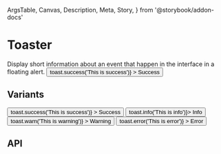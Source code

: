   ArgsTable,
  Canvas,
  Description,
  Meta,
  Story,
} from '@storybook/addon-docs'

<Meta title="Components/Feedback/Toaster" />

# Toaster

<Description>
  Display short information about an event that happen in the interface in a
  floating alert.
</Description>

<Canvas>
  <Story name="Basic">
    <ToastContainer />
    <Boxer>
      <Button
        variant="success"
        mb={1}
        onClick={() => toast.success('This is success')}
      >
        Success
      </Button>
    </Boxer>
  </Story>
</Canvas>

## Variants

<Canvas>
  <Story name="Variants">
    <ToastContainer />
    <Boxer>
      <Button
        variant="success"
        mb={1}
        onClick={() => toast.success('This is success')}
      >
        Success
      </Button>
      <Button variant="info" mb={1} onClick={() => toast.info('This is info')}>
        Info
      </Button>
      <Button
        variant="warning"
        mb={1}
        onClick={() => toast.warn('This is warning')}
      >
        Warning
      </Button>
      <Button
        variant="warning"
        mb={1}
        onClick={() => toast.error('This is error')}
      >
        Error
      </Button>
    </Boxer>
  </Story>
</Canvas>

## API

<ArgsTable of={ToastContainer} />
